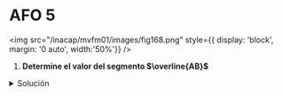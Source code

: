 # AFO 5

<img
	src="/inacap/mvfm01/images/fig168.png"
	style={{ display: 'block', margin: '0 auto', width:'50%'}}
/>
<br/>

1. **Determine el valor del segmento $\overline{AB}$**

<details>
	<summary>Solución</summary>

Utilizando la ley de los cosenos

$$
\begin{aligned}
    \overline{AB}^2 &= (10.97)^2 + (10.42)^2 - 2 \cdot 10.97 \cdot 10.45 \cdot cos(89)\\[10pt]
    \overline{AB} &= \sqrt{(10.97)^2 + (10.42)^2 - 2 \cdot 10.97 \cdot 10.45 \cdot cos(89)}
\end{aligned}
$$

<img
	src="/inacap/mvfm01/images/fig169.png"
	style={{ display: 'block', margin: '0 auto', width:'50%'}}
/>
<br/>

El segmento $\overline{AB}$ mide 15 unidades

</details>

